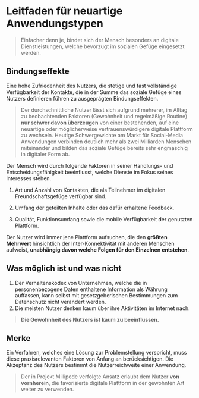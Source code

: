 # Leitfaden für neuartige Anwendungstypen

> Einfacher denn je, bindet sich der Mensch besonders an digitale
> Dienstleistungen, welche bevorzugt im sozialen Gefüge eingesetzt werden.

## Bindungseffekte

Eine hohe Zufriedenheit des Nutzers, die stetige und fast vollständige
Verfügbarkeit der Kontakte, die in der Summe das soziale Gefüge eines Nutzers
definieren führen zu ausgeprägten Bindungseffekten.

> Der durchschnittliche Nutzer lässt sich aufgrund mehrerer, im Alltag zu
> beobachtenden Faktoren (Gewohnheit und regelmäßige Routine) **nur schwer davon
> überzeugen** von einer bestehenden, auf eine neuartige oder möglicherweise
> vertrauenswürdigere digitale Plattform zu wechseln. Heutige Schwergewichte am
> Markt für Social-Media Anwendungen verbinden deutlich mehr als zwei Milliarden
> Menschen miteinander und bilden das soziale Gefüge bereits sehr engmaschig in
> digitaler Form ab.

Der Mensch wird durch folgende Faktoren in seiner Handlungs- und
Entscheidungsfähigkeit beeinflusst, welche Dienste im Fokus seines Interesses
stehen.

1. Art und Anzahl von Kontakten, die als Teilnehmer im digitalen
   Freundschaftsgefüge verfügbar sind.

2. Umfang der geteilten Inhalte oder das dafür erhaltene Feedback.

3. Qualität, Funktionsumfang sowie die mobile Verfügbarkeit der genutzten
   Plattform.

Der Nutzer wird immer jene Plattform aufsuchen, die den **größten Mehrwert**
hinsichtlich der Inter-Konnektivität mit anderen Menschen aufweist, **unabhängig
davon welche Folgen für den Einzelnen entstehen**.

## Was möglich ist und was nicht

1. Der Verhaltenskodex von Unternehmen, welche die in personenbezogene Daten
   enthaltene Information als Währung auffassen, kann selbst mit
   gesetzgeberischen Bestimmungen zum Datenschutz nicht verändert werden.
2. Die meisten Nutzer denken kaum über ihre Aktivitäten im Internet nach.

> **Die Gewohnheit des Nutzers ist kaum zu beeinflussen.**

## Merke

Ein Verfahren, welches eine Lösung zur Problemstellung verspricht, muss diese
praxisrelevanten Faktoren von Anfang an berücksichtigen. Die Akzeptanz des
Nutzers bestimmt die Nutzerreichweite einer Anwendung.

> Der in Projekt Millipede verfolgte Ansatz erlaubt dem Nutzer **von
> vornherein**, die favorisierte digitale Plattform in der gewohnten Art weiter
> zu verwenden.

